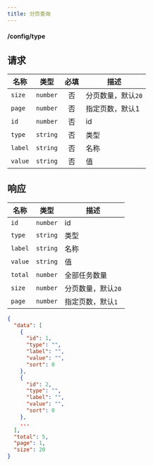 ```yaml
---
title: 分页查询
---
```


#### <GET>/config/type</GET>

## 请求

<APITable>

| 名称 | 类型 | 必填 | 描述 |
| --- | :-: | :-: | --- |
| `size` | `number` | 否 | 分页数量，默认`20` |
| `page` | `number` | 否 | 指定页数，默认1 |
| `id` | `number` | 否 | id |
| `type` | `string` | 否 | 类型 |
| `label` | `string` | 否 | 名称 |
| `value` | `string` | 否 | 值 |

</APITable>

## 响应

<APITable>

| 名称 | 类型 | 描述 |
| --- | :-: | --- |
| `id` | `number` | id |
| `type` | `string` | 类型 |
| `label` | `string` | 名称 |
| `value` | `string` | 值 |
| `total` | `number` | 全部任务数量 |
| `size` | `number` | 分页数量，默认`20` |
| `page` | `number` | 指定页数，默认`1` |

</APITable>

```json title="示例"
{
  "data": [
    {
      "id": 1,
      "type": "",
      "label": "",
      "value": "",
      "sort": 0
    },
    {
      "id": 2,
      "type": "",
      "label": "",
      "value": "",
      "sort": 0
    },
    ...
  ],
  "total": 5,
  "page": 1,
  "size": 20
}
```
